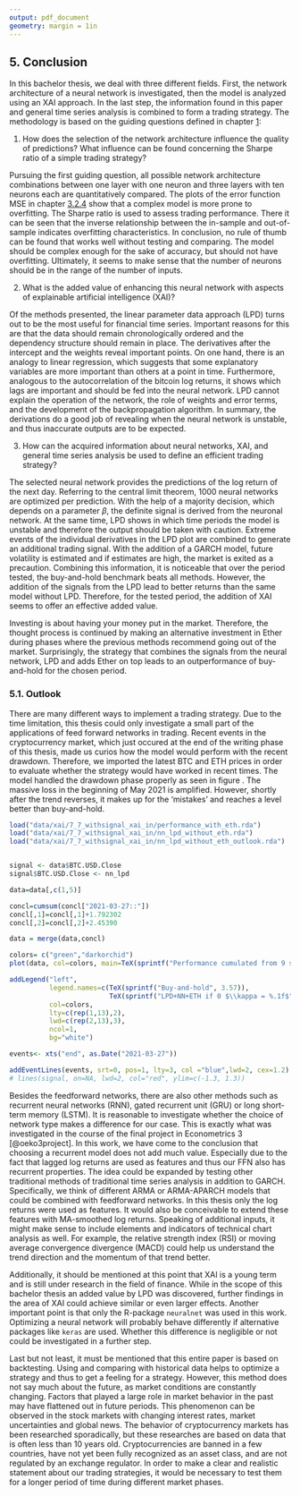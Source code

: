 ```yaml
---
output: pdf_document
geometry: margin = 1in
---
```


## 5. Conclusion

In this bachelor thesis, we deal with three different fields. First, the network architecture of a neural network is investigated, then the model is analyzed using an XAI approach. In the last step, the information found in this paper and general time series analysis is combined to form a trading strategy. The methodology is based on the guiding questions defined in chapter [1](#introduction):

1) How does the selection of the network architecture influence the quality of predictions? What influence can be found concerning the Sharpe ratio of a simple trading strategy?

Pursuing the first guiding question, all possible network architecture combinations between one layer with one neuron and three layers with ten neurons each are quantitatively compared. The plots of the error function MSE in chapter [3.2.4](#evaluate_nn) show that a complex model is more prone to overfitting. The Sharpe ratio is used to assess trading performance. There it can be seen that the inverse relationship between the in-sample and out-of-sample indicates overfitting characteristics. In conclusion, no rule of thumb can be found that works well without testing and comparing. The model should be complex enough for the sake of accuracy, but should not have overfitting. Ultimately, it seems to make sense that the number of neurons should be in the range of the number of inputs.

2) What is the added value of enhancing this neural network with aspects of explainable artificial intelligence (XAI)? 

Of the methods presented, the linear parameter data approach (LPD) turns out to be the most useful for financial time series. Important reasons for this are that the data should remain chronologically ordered and the dependency structure should remain in place. The derivatives after the intercept and the weights reveal important points. On one hand, there is an analogy to linear regression, which suggests that some explanatory variables are more important than others at a point in time. Furthermore, analogous to the autocorrelation of the bitcoin log returns, it shows which lags are important and should be fed into the neural network. LPD cannot explain the operation of the network, the role of weights and error terms, and the development of the backpropagation algorithm. In summary, the derivations do a good job of revealing when the neural network is unstable, and thus inaccurate outputs are to be expected. 

3) How can the acquired information about neural networks, XAI, and general time series analysis be used to define an efficient trading strategy?

The selected neural network provides the predictions of the log return of the next day. Referring to the central limit theorem, 1000 neural networks are optimized per prediction. With the help of a majority decision, which depends on a parameter $\beta$, the definite signal is derived from the neuronal network. At the same time, LPD shows in which time periods the model is unstable and therefore the output should be taken with caution. Extreme events of the individual derivatives in the LPD plot are combined to generate an additional trading signal. With the addition of a GARCH model, future volatility is estimated and if estimates are high, the market is exited as a precaution. Combining this information, it is noticeable that over the period tested, the buy-and-hold benchmark beats all methods. However, the addition of the signals from the LPD lead to better returns than the same model without LPD. Therefore, for the tested period, the addition of XAI seems to offer an effective added value. 

Investing is about having your money put in the market. Therefore, the thought process is continued by making an alternative investment in Ether during phases where the previous methods recommend going out of the market. Surprisingly, the strategy that combines the signals from the neural network, LPD and adds Ether on top leads to an outperformance of buy-and-hold for the chosen period. 


\newpage

### 5.1. Outlook

There are many different ways to implement a trading strategy. Due to the time limitation, this thesis could only investigate a small part of the applications of feed forward networks in trading. Recent events in the cryptocurrency market, which just occured at the end of the writing phase of this thesis,  made us curios how the model would perform with the recent drawdown. Therefore, we imported the latest BTC and ETH prices in order to evaluate whether the strategy would have worked in recent times. The model handled the drawdown phase properly as seen in figure \ref{fig:with_eth_sole_outlook}. The massive loss in the beginning of May 2021 is amplified. However, shortly after the trend reverses, it makes up for the 'mistakes' and reaches a level better than buy-and-hold. 

```r

load("data/xai/7_7_withsignal_xai_in/performance_with_eth.rda")
load("data/xai/7_7_withsignal_xai_in/nn_lpd_without_eth.rda")
load("data/xai/7_7_withsignal_xai_in/nn_lpd_without_eth_outlook.rda")


signal <- data$BTC.USD.Close
signal$BTC.USD.Close <- nn_lpd

data=data[,c(1,5)]

concl=cumsum(concl["2021-03-27::"])
concl[,1]=concl[,1]+1.792302
concl[,2]=concl[,2]+2.45390

data = merge(data,concl)

colors= c("green","darkorchid")
plot(data, col=colors, main=TeX(sprintf("Performance cumulated from 9 splits, $\\lambda = %d$", 1)))

addLegend("left",
          legend.names=c(TeX(sprintf("Buy-and-hold", 3.57)),
                         TeX(sprintf("LPD+NN+ETH if 0 $\\kappa = %.1f$", 0.2, 4.41))),
          col=colors,
          lty=c(rep(1,13),2),
          lwd=c(rep(2,13),3),
          ncol=1,
          bg="white")

events<- xts("end", as.Date("2021-03-27"))

addEventLines(events, srt=0, pos=1, lty=3, col ="blue",lwd=2, cex=1.2)
# lines(signal, on=NA, lwd=2, col="red", ylim=c(-1.3, 1.3))

```

Besides the feedforward networks, there are also other methods such as recurrent neural networks (RNN), gated recurrent unit (GRU) or long short-term memory (LSTM). It is reasonable to investigate whether the choice of network type makes a difference for our case. This is exactly what was investigated in the course of the final project in Econometrics 3 [@oeko3project]. In this work, we have come to the conclusion that choosing a recurrent model does not add much value. Especially due to the fact that lagged log returns are used as features and thus our FFN also has recurrent properties. The idea could be expanded by testing other traditional methods of traditional time series analysis in addition to GARCH. Specifically, we think of different ARMA or ARMA-APARCH models that could be combined with feedforward networks. In this thesis only the log returns were used as features. It would also be conceivable to extend these features with MA-smoothed log returns. Speaking of additional inputs, it might make sense to include elements and indicators of technical chart analysis as well. For example, the relative strength index (RSI) or moving average convergence divergence (MACD) could help us understand the trend direction and the momentum of that trend better.

Additionally, it should be mentioned at this point that XAI is a young term and is still under research in the field of finance. While in the scope of this bachelor thesis an added value by LPD was discovered, further findings in the area of XAI could achieve similar or even larger effects.  Another important point is that only the R-package `neuralnet` was used in this work. Optimizing a neural network will probably behave differently if alternative packages like `keras` are used. Whether this difference is negligible or not could be investigated in a further step. 

Last but not least, it must be mentioned that this entire paper is based on backtesting. Using and comparing with historical data helps to optimize a strategy and thus to get a feeling for a strategy. However, this method does not say much about the future, as market conditions are constantly changing.  Factors that played a large role in market behavior in the past may have flattened out in future periods. This phenomenon can be observed in the stock markets with changing interest rates, market uncertainties and global news. The behavior of cryptocurrency markets has been researched sporadically, but these researches are based on data that is often less than 10 years old. Cryptocurrencies are banned in a few countries, have not yet been fully recognized as an asset class, and are not regulated by an exchange regulator. In order to make a clear and realistic statement about our trading strategies, it would be necessary to test them for a longer period of time during different market phases. 
